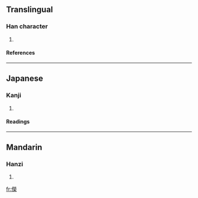 ==Translingual==
===Han character===
{{Han char|rn=9|rad=人|as=14|sn=16|four=|canj=人火火木 (OFFD)}}
# {{defn|Han}}
====References====
{{Han ref|kx=0120.111|dkj=01242|dj=0254.070|hdz=10232.010|uh=511D|ud=20765}}
----
==Japanese==
===Kanji===
{{ja-kanji|grade=|rs=人14}}
# {{defn|Japanese}}
====Readings====
{{ja-readings|on=[[けい]] (kei)|kun=[[まつ]] (matsu)}}
----
==Mandarin==
===Hanzi===
{{cmn-hanzi|pin=[[qióng]] (qiong2)|wg=ch'iung<sup>2</sup>}}
# {{defn|Mandarin}}

[[fr:儝]]